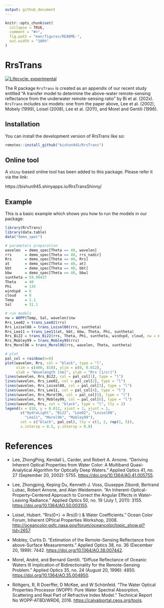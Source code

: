 ```yaml
---
output: github_document
---
```


<!-- README.md is generated from README.Rmd. Please edit that file -->

```r
knitr::opts_chunk$set(
  collapse = TRUE,
  comment = "#>",
  fig.path = "man/figures/README-",
  out.width = "100%"
)
```

# RrsTrans

<!-- badges: start -->

[![Lifecycle: experimental](https://img.shields.io/badge/lifecycle-experimental-orange.svg)](https://lifecycle.r-lib.org/articles/stages.html#experimental)
<!-- badges: end -->

The R package `RrsTrans` is created as an appendix of our recent study entitled "A transfer model to determine the above-water remote-sensing reflectance from the underwater remote-sensing ratio" by Bi et al. (202x). `RrsTrans` includes six models: one from the paper above, Lee et al. (2002), Mobely (1999), Loisel (2008), Lee et al. (2011), and Morel and Gentili (1996).

## Installation

You can install the development version of RrsTrans like so:

``` r
remotes::install_github("bishun945/RrsTrans")
```

## Online tool

A `shiny`-based online tool has been added to this package. Please refer it via the link:

https://bishun945.shinyapps.io/RrsTransShinny/

## Example

This is a basic example which shows you how to run the models in our package:

```r
library(RrsTrans)
library(data.table)
data("demo_spec")

# parameters preparation
wavelen  = demo_spec[Theta == 40, wavelen]
rrs      = demo_spec[Theta == 40, rrs_nadir]
Rrs      = demo_spec[Theta == 40, Rrs]
at       = demo_spec[Theta == 40, at]
bbt      = demo_spec[Theta == 40, bbt]
bbw      = demo_spec[Theta == 40, bbw]
suntheta = 59.90437
Theta    = 40
Phi      = 135
windspd  = 6
cloud    = 0
Temp     = 1.1
Sal      = 31.1

# run models
nw = WOPP(Temp, Sal, wavelen)$nw
Rrs_Lee02 = trans_Lee02(rrs)
Rrs_Loisel08 = trans_Loisel08(rrs, suntheta)
Rrs_Lee11 = trans_Lee11(at, bbt, bbw, Theta, Phi, suntheta)
Rrs_Bi22 = trans_Bi22(rrs, Theta, Phi, suntheta, windspd, cloud, nw = nw)
Rrs_Mobley99 = trans_Mobley99(rrs)
Rrs_Morel96 = trans_Morel96(rrs, wavelen, Theta, suntheta)

# plot
pal_col = rainbow(n=6)
plot(wavelen, Rrs, col = "black", type = "l",
     xlim = c(400, 810), ylim = c(0, 0.012),
     xlab = "Wavelength [nm]", ylab = "Rrs [1/sr]")
lines(wavelen, Rrs_Bi22, col = pal_col[1], type = "l")
lines(wavelen, Rrs_Lee02, col = pal_col[2], type = "l")
lines(wavelen, Rrs_Loisel08, col = pal_col[3], type = "l")
lines(wavelen, Rrs_Lee11, col = pal_col[4], type = "l")
lines(wavelen, Rrs_Morel96, col = pal_col[5], type = "l")
lines(wavelen, Rrs_Mobley99, col = pal_col[6], type = "l")
lines(wavelen, Rrs, col = "black", type = "l", lty = 2)
legend(x = 810, y = 0.012, xjust = 1, yjust = 1,
       c("HydroLight", "Bi22", "Lee02", "Loisel08",
         "Lee11", "Morel96", "Mobley99"),
       col = c("black", pal_col), lty = c(1, 2, rep(1, 5)),
       x.intersp = 0.5, y.intersp = 0.8)
```

# References

-   Lee, ZhongPing, Kendall L. Carder, and Robert A. Arnone. “Deriving Inherent Optical Properties from Water Color: A Multiband Quasi-Analytical Algorithm for Optically Deep Waters.” Applied Optics 41, no. 27 (September 20, 2002): 5755. <https://doi.org/10.1364/AO.41.005755>.

-   Lee, Zhongping, Keping Du, Kenneth J. Voss, Giuseppe Zibordi, Bertrand Lubac, Robert Arnone, and Alan Weidemann. “An Inherent-Optical-Property-Centered Approach to Correct the Angular Effects in Water-Leaving Radiance.” Applied Optics 50, no. 19 (July 1, 2011): 3155. <https://doi.org/10.1364/AO.50.003155>.

-   Loisel, Hubert. “Rrs(0+) -\> Rrs(0-) & Water Coefficients.” Ocean Color Forum, Inherent OPtical Properties Workshop, 2008. <http://oceancolor.gsfc.nasa.gov/forum/oceancolor/topic_show.pl?tid=2657>.

-   Mobley, Curtis D. “Estimation of the Remote-Sensing Reflectance from above-Surface Measurements.” Applied Optics 38, no. 36 (December 20, 1999): 7442. <https://doi.org/10.1364/AO.38.007442>.

-   Morel, André, and Bernard Gentili. “Diffuse Reflectance of Oceanic Waters III Implication of Bidirectionality for the Remote-Sensing Problem.” Applied Optics 35, no. 24 (August 20, 1996): 4850. <https://doi.org/10.1364/AO.35.004850>.

-   Röttgers, R, R Doerffer, D McKee, and W Schönfeld. “The Water Optical Properties Processor (WOPP): Pure Water Spectral Absorption, Scattering and Real Part of Refractive Index Model.” Technical Report No WOPP-ATBD/WRD6, 2016. <https://calvalportal.ceos.org/tools>.
